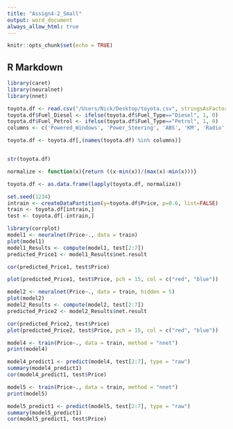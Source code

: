 ---
title: "Assign4-2_Small"
output: word_document
always_allow_html: true
---

```{r setup, include=FALSE}
knitr::opts_chunk$set(echo = TRUE)
```

## R Markdown

```{r}
library(caret)
library(neuralnet)
library(nnet)
```


```{r}
toyota.df <- read.csv("/Users/Nick/Desktop/toyota.csv", stringsAsFactors=FALSE)
toyota.df$Fuel_Diesel <- ifelse(toyota.df$Fuel_Type=="Diesel", 1, 0)
toyota.df$Fuel_Petrol <- ifelse(toyota.df$Fuel_Type=="Petrol", 1, 0)
columns <- c('Powered_Windows', 'Power_Steering', 'ABS', 'KM', 'Radio', 'Central_Lock', 'Price')

toyota.df <- toyota.df[,(names(toyota.df) %in% columns)]


str(toyota.df)
```


```{r}
normalize <- function(x){return ((x-min(x))/(max(x)-min(x)))}

toyota.df <- as.data.frame(lapply(toyota.df, normalize))

set.seed(1234)
intrain <- createDataPartition(y=toyota.df$Price, p=0.6, list=FALSE)
train <- toyota.df[intrain,]
test <- toyota.df[-intrain,]

```

```{r}
library(corrplot)
model1 <- neuralnet(Price~., data = train)
plot(model1)
model1_Results <- compute(model1, test[2:7])
predicted_Price1 <- model1_Results$net.result

cor(predicted_Price1, test$Price)

plot(predicted_Price1, test$Price, pch = 15, col = c("red", "blue"))
```

```{r}
model2 <- neuralnet(Price~., data = train, hidden = 5)
plot(model2)
model2_Results <- compute(model2, test[2:7])
predicted_Price2 <- model2_Results$net.result

cor(predicted_Price2, test$Price)
plot(predicted_Price2, test$Price, pch = 15, col = c("red", "blue"))
```
```{r}
model4 <- train(Price~., data = train, method = "nnet")
print(model4)

model4_predict1 <- predict(model4, test[2:7], type = "raw")
summary(model4_predict1)
cor(model4_predict1, test$Price)
```
```{r}
model5 <- train(Price~., data = train, method = "nnet")
print(model5)

model5_predict1 <- predict(model5, test[2:7], type = "raw")
summary(model5_predict1)
cor(model5_predict1, test$Price)
```

